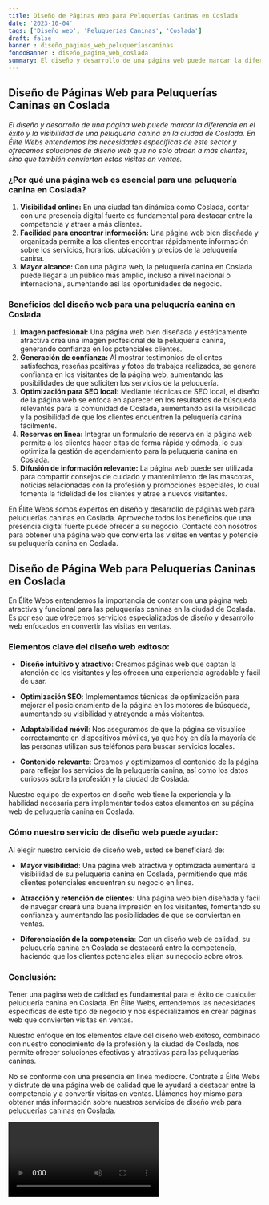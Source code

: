 ```yaml
---
title: Diseño de Páginas Web para Peluquerías Caninas en Coslada
date: '2023-10-04'
tags: ['Diseño web', 'Peluquerías Caninas', 'Coslada']
draft: false
banner : diseño_paginas_web_peluqueríascaninas
fondoBanner : diseño_pagina_web_coslada
summary: El diseño y desarrollo de una página web puede marcar la diferencia en el éxito y la visibilidad de una peluquería canina en la ciudad de Coslada. En Élite Webs entendemos las necesidades específicas de este sector y ofrecemos soluciones de diseño web que no solo atraen a más clientes, sino que también convierten estas visitas en ventas.
---
```


## **Diseño de Páginas Web para Peluquerías Caninas en Coslada**

*El diseño y desarrollo de una página web puede marcar la diferencia en el éxito y la visibilidad de una peluquería canina en la ciudad de Coslada. En Élite Webs entendemos las necesidades específicas de este sector y ofrecemos soluciones de diseño web que no solo atraen a más clientes, sino que también convierten estas visitas en ventas.*

### **¿Por qué una página web es esencial para una peluquería canina en Coslada?**
1. **Visibilidad online:** En una ciudad tan dinámica como Coslada, contar con una presencia digital fuerte es fundamental para destacar entre la competencia y atraer a más clientes.
2. **Facilidad para encontrar información:** Una página web bien diseñada y organizada permite a los clientes encontrar rápidamente información sobre los servicios, horarios, ubicación y precios de la peluquería canina.
3. **Mayor alcance:** Con una página web, la peluquería canina en Coslada puede llegar a un público más amplio, incluso a nivel nacional o internacional, aumentando así las oportunidades de negocio.

### **Beneficios del diseño web para una peluquería canina en Coslada**
1. **Imagen profesional:** Una página web bien diseñada y estéticamente atractiva crea una imagen profesional de la peluquería canina, generando confianza en los potenciales clientes.
2. **Generación de confianza:** Al mostrar testimonios de clientes satisfechos, reseñas positivas y fotos de trabajos realizados, se genera confianza en los visitantes de la página web, aumentando las posibilidades de que soliciten los servicios de la peluquería.
3. **Optimización para SEO local:** Mediante técnicas de SEO local, el diseño de la página web se enfoca en aparecer en los resultados de búsqueda relevantes para la comunidad de Coslada, aumentando así la visibilidad y la posibilidad de que los clientes encuentren la peluquería canina fácilmente.
4. **Reservas en línea:** Integrar un formulario de reserva en la página web permite a los clientes hacer citas de forma rápida y cómoda, lo cual optimiza la gestión de agendamiento para la peluquería canina en Coslada.
5. **Difusión de información relevante:** La página web puede ser utilizada para compartir consejos de cuidado y mantenimiento de las mascotas, noticias relacionadas con la profesión y promociones especiales, lo cual fomenta la fidelidad de los clientes y atrae a nuevos visitantes.

En Élite Webs somos expertos en diseño y desarrollo de páginas web para peluquerías caninas en Coslada. Aproveche todos los beneficios que una presencia digital fuerte puede ofrecer a su negocio. Contacte con nosotros para obtener una página web que convierta las visitas en ventas y potencie su peluquería canina en Coslada.

<GifSeo />

<Cta />

## Diseño de Página Web para Peluquerías Caninas en Coslada

En Élite Webs entendemos la importancia de contar con una página web atractiva y funcional para las peluquerías caninas en la ciudad de Coslada. Es por eso que ofrecemos servicios especializados de diseño y desarrollo web enfocados en convertir las visitas en ventas. 

### Elementos clave del diseño web exitoso:

- **Diseño intuitivo y atractivo**: Creamos páginas web que captan la atención de los visitantes y les ofrecen una experiencia agradable y fácil de usar.

- **Optimización SEO**: Implementamos técnicas de optimización para mejorar el posicionamiento de la página en los motores de búsqueda, aumentando su visibilidad y atrayendo a más visitantes.

- **Adaptabilidad móvil**: Nos aseguramos de que la página se visualice correctamente en dispositivos móviles, ya que hoy en día la mayoría de las personas utilizan sus teléfonos para buscar servicios locales.

- **Contenido relevante**: Creamos y optimizamos el contenido de la página para reflejar los servicios de la peluquería canina, así como los datos curiosos sobre la profesión y la ciudad de Coslada.

Nuestro equipo de expertos en diseño web tiene la experiencia y la habilidad necesaria para implementar todos estos elementos en su página web de peluquería canina en Coslada.

### Cómo nuestro servicio de diseño web puede ayudar:

Al elegir nuestro servicio de diseño web, usted se beneficiará de:

- **Mayor visibilidad**: Una página web atractiva y optimizada aumentará la visibilidad de su peluquería canina en Coslada, permitiendo que más clientes potenciales encuentren su negocio en línea.

- **Atracción y retención de clientes**: Una página web bien diseñada y fácil de navegar creará una buena impresión en los visitantes, fomentando su confianza y aumentando las posibilidades de que se conviertan en ventas.

- **Diferenciación de la competencia**: Con un diseño web de calidad, su peluquería canina en Coslada se destacará entre la competencia, haciendo que los clientes potenciales elijan su negocio sobre otros.

### Conclusión:

Tener una página web de calidad es fundamental para el éxito de cualquier peluquería canina en Coslada. En Élite Webs, entendemos las necesidades específicas de este tipo de negocio y nos especializamos en crear páginas web que convierten visitas en ventas.

Nuestro enfoque en los elementos clave del diseño web exitoso, combinado con nuestro conocimiento de la profesión y la ciudad de Coslada, nos permite ofrecer soluciones efectivas y atractivas para las peluquerías caninas.

No se conforme con una presencia en línea mediocre. Contrate a Élite Webs y disfrute de una página web de calidad que le ayudará a destacar entre la competencia y a convertir visitas en ventas. Llámenos hoy mismo para obtener más información sobre nuestros servicios de diseño web para peluquerías caninas en Coslada.

<Video />

<CtaBot job='Peluquerías Caninas' city='Coslada'/>

<Gmaps query='Coslada+españa+maps' />